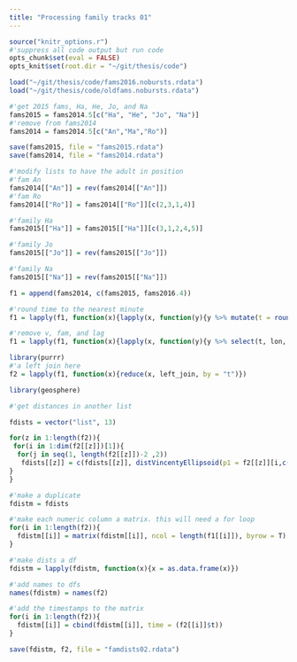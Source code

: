 ```yaml
---
title: "Processing family tracks 01"
---
```

  
```r
source("knitr_options.r")
#'suppress all code output but run code
opts_chunk$set(eval = FALSE)
opts_knit$set(root.dir = "~/git/thesis/code")
```

```r
load("~/git/thesis/code/fams2016.nobursts.rdata")
load("~/git/thesis/code/oldfams.nobursts.rdata")
```

```r
#'get 2015 fams, Ha, He, Jo, and Na
fams2015 = fams2014.5[c("Ha", "He", "Jo", "Na")]
#'remove from fams2014
fams2014 = fams2014.5[c("An","Ma","Ro")]

```

```r
save(fams2015, file = "fams2015.rdata")
save(fams2014, file = "fams2014.rdata")
```


```r
#'modify lists to have the adult in position
#'fam An
fams2014[["An"]] = rev(fams2014[["An"]])
#'fam Ro
fams2014[["Ro"]] = fams2014[["Ro"]][c(2,3,1,4)]

#'family Ha
fams2015[["Ha"]] = fams2015[["Ha"]][c(3,1,2,4,5)]

#'family Jo
fams2015[["Jo"]] = rev(fams2015[["Jo"]])

#'family Na
fams2015[["Na"]] = rev(fams2015[["Na"]])
```

```r
f1 = append(fams2014, c(fams2015, fams2016.4))
```


```r
#'round time to the nearest minute
f1 = lapply(f1, function(x){lapply(x, function(y){y %>% mutate(t = round_date(t, "minute"))})})

#'remove v, fam, and lag
f1 = lapply(f1, function(x){lapply(x, function(y){y %>% select(t, lon, lat)})})
```

```r
library(purrr)
#'a left join here
f2 = lapply(f1, function(x){reduce(x, left_join, by = "t")})
```

```r
library(geosphere)

#'get distances in another list

fdists = vector("list", 13)

for(z in 1:length(f2)){
 for(i in 1:dim(f2[[z]])[1]){
  for(j in seq(1, length(f2[[z]])-2 ,2))
   fdists[[z]] = c(fdists[[z]], distVincentyEllipsoid(p1 = f2[[z]][i,c(2,3)], p2 = f2[[z]][i,c(j+1,j+2)]))
}
}
```

```r
#'make a duplicate
fdistm = fdists

#'make each numeric column a matrix. this will need a for loop
for(i in 1:length(f2)){
  fdistm[[i]] = matrix(fdistm[[i]], ncol = length(f1[[i]]), byrow = T)
}
```

```r
#'make dists a df
fdistm = lapply(fdistm, function(x){x = as.data.frame(x)})

#'add names to dfs
names(fdistm) = names(f2)
```

```r
#'add the timestamps to the matrix
for(i in 1:length(f2)){
  fdistm[[i]] = cbind(fdistm[[i]], time = (f2[[i]]$t))
}
```

```r
save(fdistm, f2, file = "famdists02.rdata")
```

